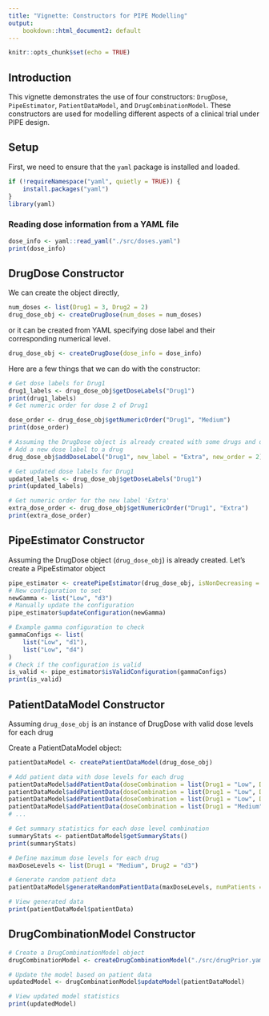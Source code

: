 ```yaml
---
title: "Vignette: Constructors for PIPE Modelling"
output:
    bookdown::html_document2: default
---
```


```r
knitr::opts_chunk$set(echo = TRUE)
```

## Introduction
This vignette demonstrates the use of four constructors: 
`DrugDose`, `PipeEstimator`, `PatientDataModel`, and `DrugCombinationModel`. 
These constructors are used for modelling different aspects of a clinical trial under PIPE design.

## Setup
First, we need to ensure that the `yaml` package is installed and loaded.

```r
if (!requireNamespace("yaml", quietly = TRUE)) {
    install.packages("yaml")
}
library(yaml)
```

### Reading dose information from a YAML file
```r
dose_info <- yaml::read_yaml("./src/doses.yaml")
print(dose_info)
```

## DrugDose Constructor

We can create the object directly,
```r
num_doses <- list(Drug1 = 3, Drug2 = 2)
drug_dose_obj <- createDrugDose(num_doses = num_doses)
```

or it can be created from YAML specifying dose label and their corresponding numerical level.
```r
drug_dose_obj <- createDrugDose(dose_info = dose_info)
```

Here are a few things that we can do with the constructor:
```r
# Get dose labels for Drug1
drug1_labels <- drug_dose_obj$getDoseLabels("Drug1")
print(drug1_labels)
# Get numeric order for dose 2 of Drug1

dose_order <- drug_dose_obj$getNumericOrder("Drug1", "Medium")
print(dose_order)

# Assuming the DrugDose object is already created with some drugs and dose levels
# Add a new dose label to a drug
drug_dose_obj$addDoseLabel("Drug1", new_label = "Extra", new_order = 2)

# Get updated dose labels for Drug1
updated_labels <- drug_dose_obj$getDoseLabels("Drug1")
print(updated_labels)

# Get numeric order for the new label 'Extra'
extra_dose_order <- drug_dose_obj$getNumericOrder("Drug1", "Extra")
print(extra_dose_order)

```

## PipeEstimator Constructor

Assuming the DrugDose object (`drug_dose_obj`) is already created. Let's create a PipeEstimator object
```r
pipe_estimator <- createPipeEstimator(drug_dose_obj, isNonDecreasing = TRUE)
# New configuration to set
newGamma <- list("Low", "d3")
# Manually update the configuration
pipe_estimator$updateConfiguration(newGamma)

# Example gamma configuration to check
gammaConfigs <- list(
    list("Low", "d1"),
    list("Low", "d4")
)
# Check if the configuration is valid
is_valid <- pipe_estimator$isValidConfiguration(gammaConfigs)
print(is_valid)
```

## PatientDataModel Constructor

Assuming `drug_dose_obj` is an instance of DrugDose with valid dose levels for each drug

Create a PatientDataModel object:
```r
patientDataModel <- createPatientDataModel(drug_dose_obj)

# Add patient data with dose levels for each drug
patientDataModel$addPatientData(doseCombination = list(Drug1 = "Low", Drug2 = "d1"), outcome = 0)
patientDataModel$addPatientData(doseCombination = list(Drug1 = "Low", Drug2 = "d1"), outcome = 0)
patientDataModel$addPatientData(doseCombination = list(Drug1 = "Low", Drug2 = "d1"), outcome = 0)
patientDataModel$addPatientData(doseCombination = list(Drug1 = "Medium", Drug2 = "d2"), outcome = 1)
# ...

# Get summary statistics for each dose level combination
summaryStats <- patientDataModel$getSummaryStats()
print(summaryStats)

# Define maximum dose levels for each drug
maxDoseLevels <- list(Drug1 = "Medium", Drug2 = "d3")

# Generate random patient data
patientDataModel$generateRandomPatientData(maxDoseLevels, numPatients = 10, outcomeProb = 0.3)

# View generated data
print(patientDataModel$patientData)

```

## DrugCombinationModel Constructor
```r
# Create a DrugCombinationModel object
drugCombinationModel <- createDrugCombinationModel("./src/drugPrior.yaml")

# Update the model based on patient data
updatedModel <- drugCombinationModel$updateModel(patientDataModel)

# View updated model statistics
print(updatedModel)
```